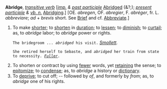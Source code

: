 '''Abridge''', ''[[transitive verb (part of speech)|transitive verb]]'' [''[[imp. (part of speech)|imp.]] & [[past participle (part of speech)|past participle]]'' [[Abridged]] (&?;); ''[[present participle (part of speech)|present participle]] & [[vb. n. (part of speech)|vb. n.]]'' [[Abridging]].] [OE. ''abregen'', OF. ''abregier'', F. ''abr&eacute;ger'', fr. L. ''abbreviare''; ''ad'' + ''brevis'' short. See [[Brief]] and cf. [[Abbreviate]].]

<ol>
<li>To make [[shorter]]; to [[shorten]] in [[duration]]; to [[lessen]]; to [[diminish]]; to [[curtail]]; as, to ''abridge'' labor; to ''abridge'' power or rights.

<code>The bridegroom ... ''abridged'' his visit.</code> ''[[Smollett (source)|Smollett]].''

<code>She retired herself to Sebaste, and ''abridged'' her train from state to necessity. ''[[Fuller (source)|Fuller]].''</code>

<li> To shorten or contract by using [[fewer]] words, yet [[retaining]] the sense; to [[epitomize]]; to [[condense]]; as, to ''abridge'' a history or [[dictionary]].

<li> To [[deprive]]; to cut off; -- followed by ''of'', and formerly by ''from''; as, to ''abridge'' one of his rights.
</ol>